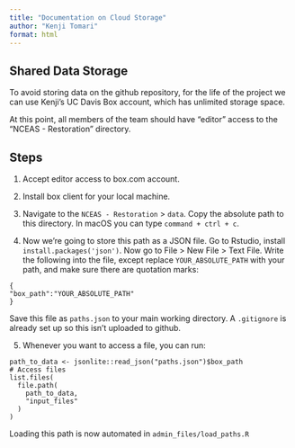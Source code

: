 ```yaml
---
title: "Documentation on Cloud Storage"
author: "Kenji Tomari"
format: html
---
```


## Shared Data Storage

To avoid storing data on the github repository, for the life of the project we can use Kenji's UC Davis Box account, which has unlimited storage space.

At this point, all members of the team should have "editor" access to the "NCEAS - Restoration" directory.

## Steps

(@) Accept editor access to box.com account.

(@) Install box client for your local machine.

(@) Navigate to the `NCEAS - Restoration` > `data`. Copy the absolute path to this directory. In macOS you can type `command + ctrl + c`.

(@) Now we're going to store this path as a JSON file. Go to Rstudio, install `install.packages('json')`. Now go to File > New File > Text File. Write the following into the file, except replace `YOUR_ABSOLUTE_PATH` with your path, and make sure there are quotation marks:

```
{
"box_path":"YOUR_ABSOLUTE_PATH"
}
```

Save this file as `paths.json` to your main working directory. A `.gitignore` is already set up so this isn't uploaded to github.

(@) Whenever you want to access a file, you can run:

```
path_to_data <- jsonlite::read_json("paths.json")$box_path
# Access files
list.files(
  file.path(
    path_to_data,
    "input_files"
  )
)
```

Loading this path is now automated in `admin_files/load_paths.R`